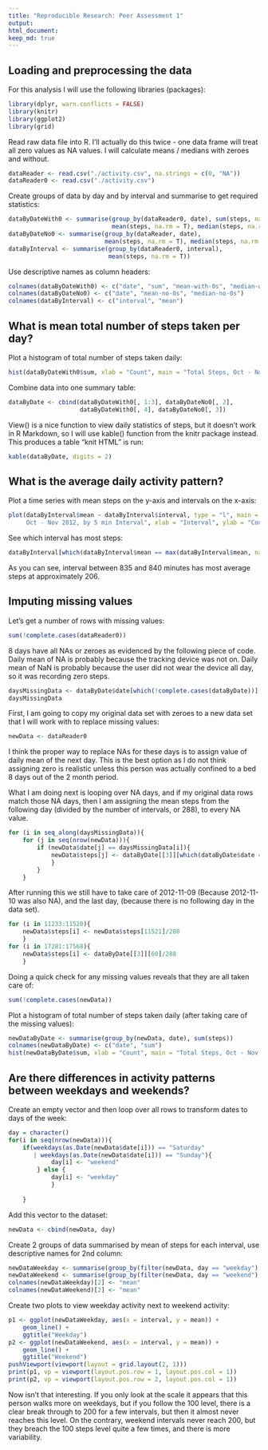 ```yaml
---
title: "Reproducible Research: Peer Assessment 1"
output: 
html_document:
keep_md: true
---
```



## Loading and preprocessing the data


For this analysis I will use the following libraries (packages):

```r
library(dplyr, warn.conflicts = FALSE)
library(knitr)
library(ggplot2)
library(grid)
```


Read raw data file into R. I'll actually do this twice - one data frame will treat all zero values as NA values. I will calculate means / medians with zeroes and without.

```r
dataReader <- read.csv("./activity.csv", na.strings = c(0, "NA"))
dataReader0 <- read.csv("./activity.csv")
```


Create groups of data by day and by interval and summarise to get required statistics:

```r
dataByDateWith0 <- summarise(group_by(dataReader0, date), sum(steps, na.rm = T),
                             mean(steps, na.rm = T), median(steps, na.rm = T))
dataByDateNo0 <- summarise(group_by(dataReader, date), 
                           mean(steps, na.rm = T), median(steps, na.rm = T))
dataByInterval <- summarise(group_by(dataReader0, interval), 
                            mean(steps, na.rm = T))
```


Use descriptive names as column headers:

```r
colnames(dataByDateWith0) <- c("date", "sum", "mean-with-0s", "median-with-0s")
colnames(dataByDateNo0) <- c("date", "mean-no-0s", "median-no-0s")
colnames(dataByInterval) <- c("interval", "mean")
```


## What is mean total number of steps taken per day?


Plot a histogram of total number of steps taken daily:

```r
hist(dataByDateWith0$sum, xlab = "Count", main = "Total Steps, Oct - Nov 2012, Daily")
```

Combine data into one summary table:

```r
dataByDate <- cbind(dataByDateWith0[, 1:3], dataByDateNo0[, 2],
                    dataByDateWith0[, 4], dataByDateNo0[, 3])
```

View() is a nice function to view daily statistics of steps, but it doesn't work in R Markdown, so I will use kable() function from the knitr package instead. This produces a table "knit HTML" is run:

```r
kable(dataByDate, digits = 2)
```


## What is the average daily activity pattern?


Plot a time series with mean steps on the y-axis and intervals on the x-axis:

```r
plot(dataByInterval$mean ~ dataByInterval$interval, type = "l", main = "Mean Steps,
     Oct - Nov 2012, by 5 min Interval", xlab = "Interval", ylab = "Count")
```


See which interval has most steps:

```r
dataByInterval[which(dataByInterval$mean == max(dataByInterval$mean, na.rm = T)), ]
```

As you can see, interval between 835 and 840 minutes has most average steps at approximately 206.


## Imputing missing values

Let's get a number of rows with missing values:

```r
sum(!complete.cases(dataReader0))
```

8 days have all NAs or zeroes as evidenced by the following piece of code. Daily mean of NA is probably because the tracking device was not on. Daily mean of NaN is probably because the user did not wear the device all day, so it was recording zero steps.

```r
daysMissingData <- dataByDate$date[which(!complete.cases(dataByDate))]
daysMissingData
```

First, I am going to copy my original data set with zeroes to a new data set that I will work with to replace missing values:

```r
newData <- dataReader0
```

I think the proper way to replace NAs for these days is to assign value of daily mean of the next day. This is the best option as I do not think assigning zero is realistic unless this person was actually confined to a bed 8 days out of the 2 month period.

What I am doing next is looping over NA days, and if my original data rows match those NA days, then I am assigning the mean steps from the following day (divided by the number of intervals, or 288), to every NA value.

```r
for (i in seq_along(daysMissingData)){
    for (j in seq(nrow(newData))){
        if (newData$date[j] == daysMissingData[i]){
            newData$steps[j] <- dataByDate[[3]][which(dataByDate$date == daysMissingData[i]) + 1]/288
            }
        }
    }
```

After running this we still have to take care of 2012-11-09 (Because 2012-11-10 was also NA), and the last day, (because there is no following day in the data set).

```r
for (i in 11233:11520){
    newData$steps[i] <- newData$steps[11521]/288
    }
for (i in 17281:17568){
    newData$steps[i] <- dataByDate[[3]][60]/288
    }
```

Doing a quick check for any missing values reveals that they are all taken care of:

```r
sum(!complete.cases(newData))
```

Plot a histogram of total number of steps taken daily (after taking care of the missing values):

```r
newDataByDate <- summarise(group_by(newData, date), sum(steps))
colnames(newDataByDate) <- c("date", "sum")
hist(newDataByDate$sum, xlab = "Count", main = "Total Steps, Oct - Nov 2012, Daily")
```

## Are there differences in activity patterns between weekdays and weekends?

Create an empty vector and then loop over all rows to transform dates to days of the week:

```r
day = character()
for(i in seq(nrow(newData))){
    if(weekdays(as.Date(newData$date[i])) == "Saturday"
       | weekdays(as.Date(newData$date[i])) == "Sunday"){
            day[i] <- "weekend"
        } else {
            day[i] <- "weekday" 
            }
    
    }
```

Add this vector to the dataset:

```r
newData <- cbind(newData, day)
```

Create 2 groups of data summarised by mean of steps for each interval, use descriptive names for 2nd column:

```r
newDataWeekday <- summarise(group_by(filter(newData, day == "weekday"), interval), mean(steps))
newDataWeekend <- summarise(group_by(filter(newData, day == "weekend"), interval), mean(steps))
colnames(newDataWeekday)[2] <- "mean"
colnames(newDataWeekend)[2] <- "mean"
```

Create two plots to view weekday activity next to weekend activity:

```r
p1 <- ggplot(newDataWeekday, aes(x = interval, y = mean)) +
    geom_line() +
    ggtitle("Weekday")
p2 <- ggplot(newDataWeekend, aes(x = interval, y = mean)) +
    geom_line() +
    ggtitle("Weekend")
pushViewport(viewport(layout = grid.layout(2, 1)))
print(p1, vp = viewport(layout.pos.row = 1, layout.pos.col = 1))
print(p2, vp = viewport(layout.pos.row = 2, layout.pos.col = 1))
```

Now isn't that interesting. If you only look at the scale it appears that this person walks more on weekdays, but if you follow the 100 level, there is a clear break through to 200 for a few intervals, but then it almost never reaches this level. On the contrary, weekend intervals never reach 200, but they breach the 100 steps level quite a few times, and there is more variability.

